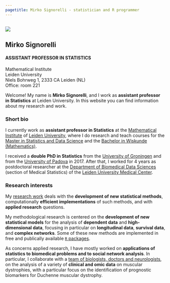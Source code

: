 ---
pagetitle: Mirko Signorelli - statistician and R programmer
---

##

<div class="jumbotron fp-jumbo">
<div class="row">
<div class="col-12 col-md-6 go-away-p-margin">
<img src="images/mirkosignorelli.jpg" class="img-responsive" />
</div>
<div class="col-12 col-md-6" style="margin-top: 10px;">
## Mirko Signorelli

#### ASSISTANT PROFESSOR IN STATISTICS

Mathematical Institute  
Leiden University  
Niels Bohrweg 1, 2333 CA Leiden (NL)  
Office: room 221

</div>
</div>
</div>

Welcome! My name is **Mirko Signorelli**, and I work as **assistant professor in Statistics** at Leiden University. In this website you can find information about my research and work.

### Short bio

I currently work as **assistant professor in Statistics** at the [Mathematical Institute](https://www.universiteitleiden.nl/en/science/mathematics) of [Leiden University](https://www.universiteitleiden.nl/en/about-us), where I do research and teach courses for the [Master in Statistics and Data Science](https://www.universiteitleiden.nl/en/education/study-programmes/master/statistics--data-science) and the [Bachelor in Wiskunde (Mathematics)](https://www.universiteitleiden.nl/onderwijs/opleidingen/bachelor/wiskunde).

I received a **double PhD in Statistics** from the [University of Groningen](https://www.rug.nl) and from the [University of Padova](https://www.unipd.it/en/) in 2017. After that, I worked for 4 years as postdoctoral researcher at the [Department of Biomedical Data Sciences](https://www.lumc.nl/org/bds/?setlanguage=English&setcountry=en) (section of Medical Statistics) of the [Leiden University Medical Center](https://www.lumc.nl/research/introduction).

### Research interests

My [research work](publications.html) deals with the **development of new statistical methods**, computationally **efficient implementations** of such methods, and with **applied research** questions.

My methodological research is centered on the **development of new statistical models** for the analysis of **dependent data** and **high-dimensional data**, focusing in particular on **longitudinal data**, **survival data**, and **complex networks**. Some of these new methods are implemented in free and publically available [`R` packages](r.html).

As concerns applied research, I have mostly worked on **applications of statistics to biomedical problems and to social network analysis**. In particular, I collaborate with a [team of biologists, doctors and neurologists](https://www.spierziektencentrum.nl/location/lumc/), on the analysis of a variety of **clinical and omic data** on muscular dystrophies, with a particular focus on the identification of prognostic biomarkers for Duchenne muscular dystrophy.

</section>
